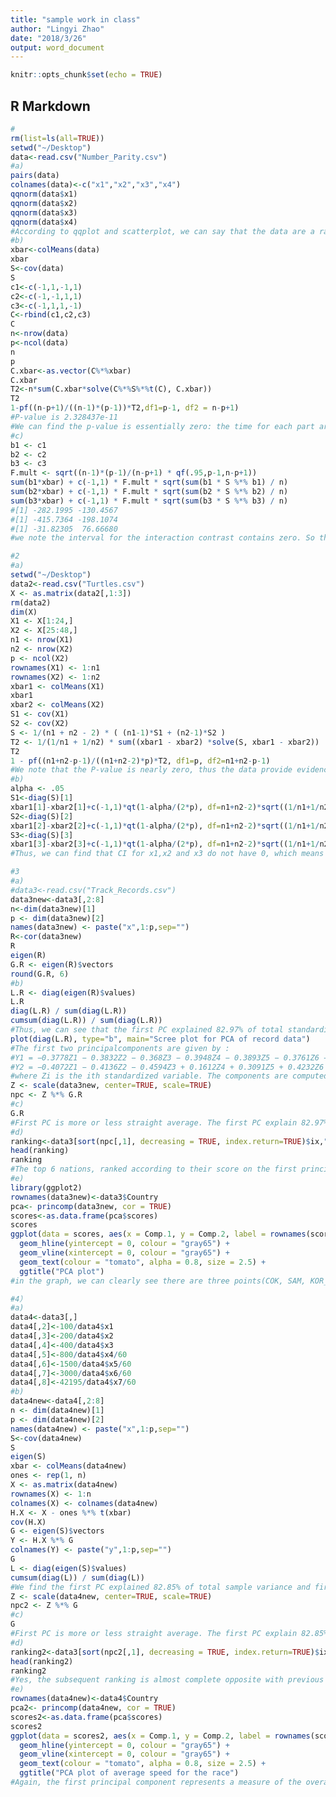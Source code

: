 ```yaml
---
title: "sample work in class"
author: "Lingyi Zhao"
date: "2018/3/26"
output: word_document
---
```


```r
knitr::opts_chunk$set(echo = TRUE)
```


## R Markdown

```r
#
rm(list=ls(all=TRUE))
setwd("~/Desktop")
data<-read.csv("Number_Parity.csv")
#a)
pairs(data)
colnames(data)<-c("x1","x2","x3","x4")
qqnorm(data$x1)
qqnorm(data$x2)
qqnorm(data$x3)
qqnorm(data$x4)
#According to qqplot and scatterplot, we can say that the data are a random sample from a mulvariate normal population. 
#b)
xbar<-colMeans(data)
xbar
S<-cov(data)
S
c1<-c(-1,1,-1,1)
c2<-c(-1,-1,1,1)
c3<-c(-1,1,1,-1)
C<-rbind(c1,c2,c3)
C
n<-nrow(data)
p<-ncol(data)
n
p
C.xbar<-as.vector(C%*%xbar)
C.xbar
T2<-n*sum(C.xbar*solve(C%*%S%*%t(C), C.xbar))
T2
1-pf((n-p+1)/((n-1)*(p-1))*T2,df1=p-1, df2 = n-p+1)
#P-value is 2.328437e-11
#We can find the p-value is essentially zero: the time for each part are different. And the parity effect have influence on format effect. 
#c)
b1 <- c1 
b2 <- c2
b3 <- c3
F.mult <- sqrt((n-1)*(p-1)/(n-p+1) * qf(.95,p-1,n-p+1))
sum(b1*xbar) + c(-1,1) * F.mult * sqrt(sum(b1 * S %*% b1) / n)
sum(b2*xbar) + c(-1,1) * F.mult * sqrt(sum(b2 * S %*% b2) / n)
sum(b3*xbar) + c(-1,1) * F.mult * sqrt(sum(b3 * S %*% b3) / n)
#[1] -282.1995 -130.4567
#[1] -415.7364 -198.1074
#[1] -31.82305  76.66680
#we note the interval for the interaction contrast contains zero. So there is no evidence of parity and format effect. Both main effects are statistically significant, which means the main effect of format have larger magnitude than that of parity effect. 


```

```r
#2
#a)
setwd("~/Desktop")
data2<-read.csv("Turtles.csv")
X <- as.matrix(data2[,1:3])
rm(data2)
dim(X)
X1 <- X[1:24,]
X2 <- X[25:48,]
n1 <- nrow(X1)
n2 <- nrow(X2)
p <- ncol(X2)
rownames(X1) <- 1:n1
rownames(X2) <- 1:n2
xbar1 <- colMeans(X1)
xbar1
xbar2 <- colMeans(X2)
S1 <- cov(X1)
S2 <- cov(X2)
S <- 1/(n1 + n2 - 2) * ( (n1-1)*S1 + (n2-1)*S2 )
T2 <- 1/(1/n1 + 1/n2) * sum((xbar1 - xbar2) *solve(S, xbar1 - xbar2))
T2
1 - pf((n1+n2-p-1)/((n1+n2-2)*p)*T2, df1=p, df2=n1+n2-p-1)
#We note that the P-value is nearly zero, thus the data provide evidence that the mean vectors are different. 
#b)
alpha <- .05
S1<-diag(S)[1]
xbar1[1]-xbar2[1]+c(-1,1)*qt(1-alpha/(2*p), df=n1+n2-2)*sqrt((1/n1+1/n2)*(S1))
S2<-diag(S)[2]
xbar1[2]-xbar2[2]+c(-1,1)*qt(1-alpha/(2*p), df=n1+n2-2)*sqrt((1/n1+1/n2)*(S2))
S3<-diag(S)[3]
xbar1[3]-xbar2[3]+c(-1,1)*qt(1-alpha/(2*p), df=n1+n2-2)*sqrt((1/n1+1/n2)*(S3))
#Thus, we can find that CI for x1,x2 and x3 do not have 0, which means the mean vectors have difference. This is the same conclusion with last part a.  
```

```r
#3
#a)
#data3<-read.csv("Track_Records.csv")
data3new<-data3[,2:8]
n<-dim(data3new)[1]
p <- dim(data3new)[2]
names(data3new) <- paste("x",1:p,sep="")
R<-cor(data3new)
R
eigen(R)
G.R <- eigen(R)$vectors
round(G.R, 6)
#b)
L.R <- diag(eigen(R)$values)
L.R
diag(L.R) / sum(diag(L.R))
cumsum(diag(L.R)) / sum(diag(L.R))
#Thus, we can see that the first PC explained 82.97% of total standardized variance and the first two NPCs explained 91.95% of total standardized variance. Thus, the first 2 NPCs we should retain if our goal is to account for 90% of total standarized variance. 
plot(diag(L.R), type="b", main="Scree plot for PCA of record data")
#The first two principalcomponents are given by :
#Y1 = −0.3778Z1 − 0.3832Z2 − 0.368Z3 − 0.3948Z4 − 0.3893Z5 − 0.3761Z6 − 0.3552Z7
#Y2 = −0.4072Z1 − 0.4136Z2 − 0.4594Z3 + 0.1612Z4 + 0.3091Z5 + 0.4232Z6 + 0.3892Z7
#where Zi is the ith standardized variable. The components are computed more fully below:
Z <- scale(data3new, center=TRUE, scale=TRUE)
npc <- Z %*% G.R
#c)
G.R
#First PC is more or less straight average. The first PC explain 82.97% of standardized variance. All track events contribute about equally to the first component.The second PC contrasts the time for the shorter distances(100m, 200m, 400m) with the times for the longer distances(800m, 1500m, 3000m, marathon). 
#d)
ranking<-data3[sort(npc[,1], decreasing = TRUE, index.return=TRUE)$ix,"Country"]
head(ranking)
ranking
#The top 6 nations, ranked according to their score on the first principal component, are: USA, Germany, Russia, China, France, Great Britain. This ranking corresponds with my intuitive notion of athletic excellence in running events for countries 
#e)
library(ggplot2)
rownames(data3new)<-data3$Country
pca<- princomp(data3new, cor = TRUE)
scores<-as.data.frame(pca$scores)
scores
ggplot(data = scores, aes(x = Comp.1, y = Comp.2, label = rownames(scores))) +
  geom_hline(yintercept = 0, colour = "gray65") +
  geom_vline(xintercept = 0, colour = "gray65") +
  geom_text(colour = "tomato", alpha = 0.8, size = 2.5) +
  ggtitle("PCA plot")
#in the graph, we can clearly see there are three points(COK, SAM, KOR_N) are stand out with others. we know COK is Cook Islands, SAM is Samoa, and NOR_N is North Korea. The first principal component represents a measure of the overall athletic prowess of countries: countries with above average times on the majority of events tend to have high scores on this component. So weak nations (like the Cook Islands and Samoa) appear on the left of the scatterplot. The second component mainly contrasts performance in sprints with the performance in the short and long distances. Countries particularly good at the longer distances (like North Korea) tend to have high scores on this component, and appear towards the bottom of the plot. 
```

```r
#4）
#a)
data4<-data3[,]
data4[,2]<-100/data4$x1
data4[,3]<-200/data4$x2
data4[,4]<-400/data4$x3
data4[,5]<-800/data4$x4/60
data4[,6]<-1500/data4$x5/60
data4[,7]<-3000/data4$x6/60
data4[,8]<-42195/data4$x7/60
#b)
data4new<-data4[,2:8]
n <- dim(data4new)[1]
p <- dim(data4new)[2]
names(data4new) <- paste("x",1:p,sep="")
S<-cov(data4new)
S
eigen(S)
xbar <- colMeans(data4new)
ones <- rep(1, n)
X <- as.matrix(data4new)
rownames(X) <- 1:n
colnames(X) <- colnames(data4new)
H.X <- X - ones %*% t(xbar)
cov(H.X)
G <- eigen(S)$vectors
Y <- H.X %*% G
colnames(Y) <- paste("y",1:p,sep="")
G
L <- diag(eigen(S)$values)
cumsum(diag(L)) / sum(diag(L))
#We find the first PC explained 82.85% of total sample variance and first two NPCs explained 92.59% of total sample variance. Thus we need to retain first two NPCs if we want to account 90% of total sample variance. 
Z <- scale(data4new, center=TRUE, scale=TRUE)
npc2 <- Z %*% G
#c)
G
#First PC is more or less straight average. The first PC explain 82.85% of standardized variance. All track events contribute about equally to the first component.The second PC contrasts the time for the shorter distances(100m, 200m, 400m) with the times for the longer distances(800m, 1500m, 3000m, marathon). The interpresentations of this part are very similar to the previous exercise. 
#d)
ranking2<-data3[sort(npc2[,1], decreasing = TRUE, index.return=TRUE)$ix,"Country"]
head(ranking2)
ranking2
#Yes, the subsequent ranking is almost complete opposite with previous problem. But I think that is make sense because in this question we calculate the rate. 
#e)
rownames(data4new)<-data4$Country
pca2<- princomp(data4new, cor = TRUE)
scores2<-as.data.frame(pca$scores)
scores2
ggplot(data = scores2, aes(x = Comp.1, y = Comp.2, label = rownames(scores))) +
  geom_hline(yintercept = 0, colour = "gray65") +
  geom_vline(xintercept = 0, colour = "gray65") +
  geom_text(colour = "tomato", alpha = 0.8, size = 2.5) +
  ggtitle("PCA plot of average speed for the race")
#Again, the first principal component represents a measure of the overall athletic prowess of countries: countries with above average times on the majority of events tend to have high scores on this component. So weak nations (like the Cook Islands and Samoa) appear on the left of the scatterplot. The second component mainly contrasts performance in sprints with the performance in the short and long distances. Countries particularly good at the longer distances (like North Korea) tend to have high scores on this component, and appear towards the bottom of the plot. 
```

